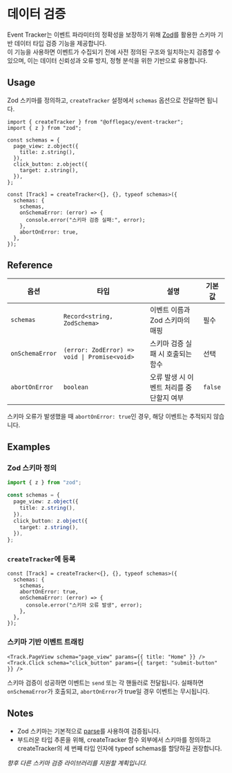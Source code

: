 
# 데이터 검증

Event Tracker는 이벤트 파라미터의 정확성을 보장하기 위해 [Zod](https://zod.dev/)를 활용한 스키마 기반 데이터 타입 검증 기능을 제공합니다.  
이 기능을 사용하면 이벤트가 수집되기 전에 사전 정의된 구조와 일치하는지 검증할 수 있으며, 이는 데이터 신뢰성과 오류 방지, 정형 분석을 위한 기반으로 유용합니다.

## Usage

Zod 스키마를 정의하고, `createTracker` 설정에서 `schemas` 옵션으로 전달하면 됩니다.

```tsx
import { createTracker } from "@offlegacy/event-tracker";
import { z } from "zod";

const schemas = {
  page_view: z.object({
    title: z.string(),
  }),
  click_button: z.object({
    target: z.string(),
  }),
};

const [Track] = createTracker<{}, {}, typeof schemas>({
  schemas: {
    schemas,
    onSchemaError: (error) => {
      console.error("스키마 검증 실패:", error);
    },
    abortOnError: true,
  },
});
```

## Reference

| 옵션            | 타입                                         | 설명                                     | 기본값  |
| --------------- | -------------------------------------------- | ---------------------------------------- | ------- |
| `schemas`       | `Record<string, ZodSchema>`                  | 이벤트 이름과 Zod 스키마의 매핑          | 필수    |
| `onSchemaError` | `(error: ZodError) => void \| Promise<void>` | 스키마 검증 실패 시 호출되는 함수        | 선택    |
| `abortOnError`  | `boolean`                                    | 오류 발생 시 이벤트 처리를 중단할지 여부 | `false` |

<Callout type="info">스키마 오류가 발생했을 때 `abortOnError: true`인 경우, 해당 이벤트는 추적되지 않습니다.</Callout>

## Examples

<Steps>

### Zod 스키마 정의

```ts
import { z } from "zod";

const schemas = {
  page_view: z.object({
    title: z.string(),
  }),
  click_button: z.object({
    target: z.string(),
  }),
};
```

### `createTracker`에 등록

```tsx
const [Track] = createTracker<{}, {}, typeof schemas>({
  schemas: {
    schemas,
    abortOnError: true,
    onSchemaError: (error) => {
      console.error("스키마 오류 발생", error);
    },
  },
});
```

### 스키마 기반 이벤트 트래킹

```tsx
<Track.PageView schema="page_view" params={{ title: "Home" }} />
<Track.Click schema="click_button" params={{ target: "submit-button" }} />
```

스키마 검증이 성공하면 이벤트는 `send` 또는 각 핸들러로 전달됩니다.
실패하면 `onSchemaError`가 호출되고, `abortOnError`가 true일 경우 이벤트는 무시됩니다.

</Steps>

## Notes

- Zod 스키마는 기본적으로 [parse](https://zod.dev/?id=parse)를 사용하여 검증됩니다.
- 부드러운 타입 추론을 위해, createTracker 함수 외부에서 스키마를 정의하고 createTracker의 세 번째 타입 인자에 typeof schemas를 할당하길 권장합니다.

_향후 다른 스키마 검증 라이브러리를 지원할 계획입니다._
